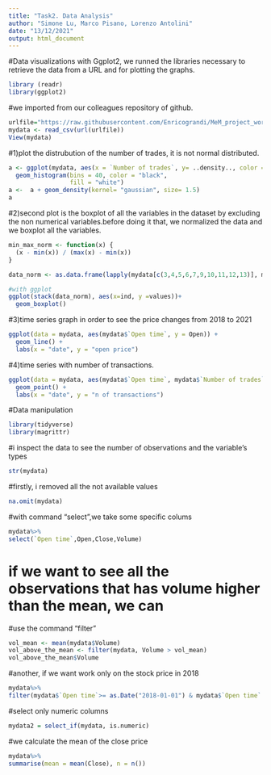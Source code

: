 ---
title: "Task2. Data Analysis"
author: "Simone Lu, Marco Pisano, Lorenzo Antolini"
date: "13/12/2021"
output: html_document
---
#Data visualizations with Ggplot2, we runned the libraries necessary to retrieve the data from a URL and for plotting the graphs.
```{r}

library (readr)
library(ggplot2)
```

#we imported from our colleagues repository of github.
```{r}

urlfile="https://raw.githubusercontent.com/Enricograndi/MeM_project_work/main/Data/binance_data.csv"
mydata <- read_csv(url(urlfile))
View(mydata)
```

#1)plot the distrubution of the number of trades, it is not normal distributed.
```{r}


a <- ggplot(mydata, aes(x = `Number of trades`, y= ..density.., color = "red")) + 
  geom_histogram(bins = 40, color = "black", 
                 fill = "white")
a <-  a + geom_density(kernel= "gaussian", size= 1.5)
a
```


#2)second plot is the boxplot of all the variables in the dataset by excluding the non numerical variables.before doing it that, we normalized the data and we boxplot all the variables.

```{r}

min_max_norm <- function(x) {
  (x - min(x)) / (max(x) - min(x))
}

data_norm <- as.data.frame(lapply(mydata[c(3,4,5,6,7,9,10,11,12,13)], min_max_norm))

#with ggplot
ggplot(stack(data_norm), aes(x=ind, y =values))+
  geom_boxplot()

```

#3)time series graph in order to see the price changes from 2018 to 2021
```{r}
ggplot(data = mydata, aes(mydata$`Open time`, y = Open)) + 
  geom_line() + 
  labs(x = "date", y = "open price")
```

#4)time series with number of transactions.

```{r}
ggplot(data = mydata, aes(mydata$`Open time`, mydata$`Number of trades`)) + 
  geom_point() + 
  labs(x = "date", y = "n of transactions")

```

#####################################
#Data manipulation
```{r}
library(tidyverse)
library(magrittr)
```

#i inspect the data to see the number of observations and the variable's types
```{r}
str(mydata)
```

#firstly, i removed all the not available values 
```{r}
na.omit(mydata)
```

#with command "select",we take some specific colums
```{r}
mydata%>%
select(`Open time`,Open,Close,Volume)
```

# if we want to see all the observations that has volume higher than the mean, we can 
#use the command "filter"
```{r}
vol_mean <- mean(mydata$Volume)
vol_above_the_mean <- filter(mydata, Volume > vol_mean)
vol_above_the_mean$Volume
```

#another, if we want work only on the stock price in 2018
```{r}
mydata%>%
filter(mydata$`Open time`>= as.Date("2018-01-01") & mydata$`Open time` <= ("2018-12-31"))
```

#select only numeric columns
```{r}
mydata2 = select_if(mydata, is.numeric)
```

#we calculate the mean of the close price
```{r}
mydata%>%
summarise(mean = mean(Close), n = n())

```









